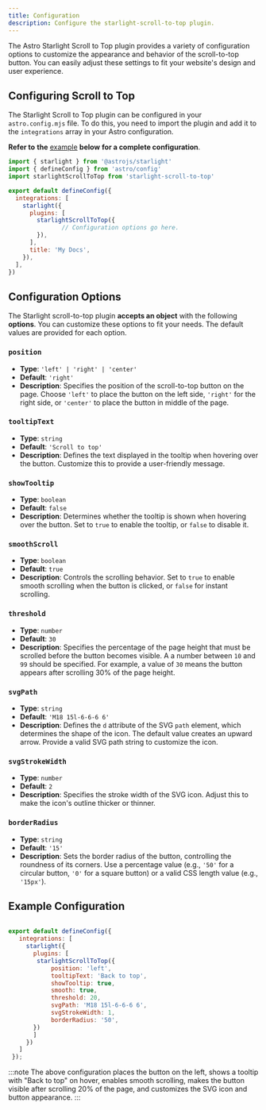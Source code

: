 ```yaml
---
title: Configuration
description: Configure the starlight-scroll-to-top plugin.
---
```



The Astro Starlight Scroll to Top plugin provides a variety of configuration options to customize the appearance and behavior of the scroll-to-top button. You can easily adjust these settings to fit your website's design and user experience.

## Configuring Scroll to Top 
The Starlight Scroll to Top plugin can be configured in your `astro.config.mjs` file. To do this, you need to import the plugin and add it to the `integrations` array in your Astro configuration. 

**Refer to** **the** [example](#example-configuration) **below** **for a complete configuration**. 


```javascript title="astro.config.mjs"
import { starlight } from '@astrojs/starlight'
import { defineConfig } from 'astro/config'
import starlightScrollToTop from 'starlight-scroll-to-top'

export default defineConfig({
  integrations: [
    starlight({
      plugins: [
        starlightScrollToTop({
               // Configuration options go here.
        }),
      ],
      title: 'My Docs',
    }),
  ],
})

```

## Configuration Options
The Starlight scroll-to-top plugin **accepts an object** with the following **options**. You can customize these options to fit your needs. The default values are provided for each option.

### `position`
- **Type**: `'left' | 'right' | 'center'`
- **Default**: `'right'`
- **Description**: Specifies the position of the scroll-to-top button on the page. Choose `'left'` to place the button on the left side, `'right'` for the right side, or `'center'` to place the button in middle of the page.

### `tooltipText`
- **Type**: `string`
- **Default**: `'Scroll to top'`
- **Description**: Defines the text displayed in the tooltip when hovering over the button. Customize this to provide a user-friendly message.

### `showTooltip`
- **Type**: `boolean`
- **Default**: `false`
- **Description**: Determines whether the tooltip is shown when hovering over the button. Set to `true` to enable the tooltip, or `false` to disable it.

### `smoothScroll`
- **Type**: `boolean`
- **Default**: `true`
- **Description**: Controls the scrolling behavior. Set to `true` to enable smooth scrolling when the button is clicked, or `false` for instant scrolling.

### `threshold`
- **Type**: `number`
- **Default**: `30`
- **Description**: Specifies the percentage of the page height that must be scrolled before the button becomes visible. A a number between `10` and `99` should be specified. 
For example, a value of `30` means the button appears after scrolling 30% of the page height.

### `svgPath`
- **Type**: `string`
- **Default**: `'M18 15l-6-6-6 6'`
- **Description**: Defines the `d` attribute of the SVG `path` element, which determines the shape of the icon. The default value creates an upward arrow. Provide a valid SVG path string to customize the icon.

### `svgStrokeWidth`
- **Type**: `number`
- **Default**: `2`
- **Description**: Specifies the stroke width of the SVG icon. Adjust this to make the icon's outline thicker or thinner.

### `borderRadius`
- **Type**: `string`
- **Default**: `'15'`
- **Description**: Sets the border radius of the button, controlling the roundness of its corners. Use a percentage value (e.g., `'50'` for a circular button, `'0'` for a square button) or a valid CSS length value (e.g., `'15px'`).

## Example Configuration

```javascript title="astro.config.mjs"

export default defineConfig({
   integrations: [
     starlight({
       plugins: [
        starlightScrollToTop({ 
            position: 'left',
            tooltipText: 'Back to top',
            showTooltip: true,
            smooth: true,
            threshold: 20,
            svgPath: 'M18 15l-6-6-6 6',
            svgStrokeWidth: 1,
            borderRadius: '50',
       })
       ]
     })
   ]
 });
```
:::note
The above configuration places the button on the left, shows a tooltip with "Back to top" on hover, enables smooth scrolling, makes the button visible after scrolling 20% of the page, and customizes the SVG icon and button appearance.
:::